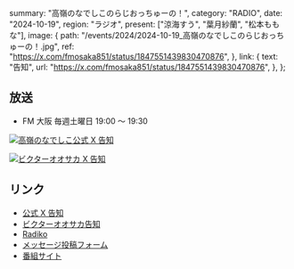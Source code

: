   summary: "高嶺のなでしこのらじおっちゅーの！",
  category: "RADIO",
  date: "2024-10-19",
  region: "ラジオ",
  present: ["涼海すう", "葉月紗蘭", "松本ももな"],
  image: {
    path: "/events/2024/2024-10-19_高嶺のなでしこのらじおっちゅーの！.jpg",
    ref: "https://x.com/fmosaka851/status/1847551439830470876",
  },
  link: {
    text: "告知",
    url: "https://x.com/fmosaka851/status/1847551439830470876",
  },
};

## 放送

- FM 大阪 毎週土曜日 19:00 〜 19:30

[![高嶺のなでしこ公式 X 告知](/events/2024/2024-10-19_高嶺のなでしこのらじおっちゅーの！_2.jpg)](/events/2024/2024-10-19_高嶺のなでしこのらじおっちゅーの！_2.jpg)

[![ビクターオオサカ X 告知](/events/2024/2024-10-19_高嶺のなでしこのらじおっちゅーの！_3.jpg)](/events/2024/2024-10-19_高嶺のなでしこのらじおっちゅーの！_3.jpg)

## リンク

- [公式 X 告知](https://x.com/takanenofficial/status/1847570886930682156)
- [ビクターオオサカ告知](https://x.com/VictorE_osaka/status/1847594650946982338)
- [Radiko](https://radiko.jp/share/?sid=FMO&t=20241005190000)
- [メッセージ投稿フォーム](https://fmosaka.futureartist.net/enquete/354047)
- [番組サイト](https://www.fmosaka.net/_ct/17722199)
